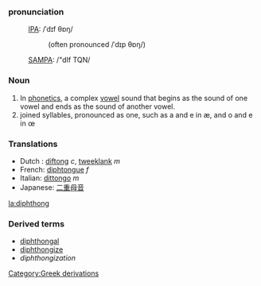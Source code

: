 ===pronunciation===
:[[International Phonetic Alphabet|IPA]]: /ˈdɪf θɒŋ/
::(often pronounced /ˈdɪp θɒŋ/)
:[[SAMPA]]: /"dIf TQN/


===Noun===
{{wikipedia}}
#In [[phonetics]], a complex [[vowel]] sound that begins as the sound of one vowel and ends as the sound of another vowel.
# joined syllables, pronounced as one, such as a and e in æ, and o and e in œ


=== Translations ===
*Dutch : [[diftong]] ''c'', [[tweeklank]] ''m''
*French: [[diphtongue]] ''f''
*Italian: [[dittongo]] ''m''
*Japanese: [[二重母音]]
[[la:diphthong]]


===Derived terms===
*[[diphthongal]] 
*[[diphthongize]]
*''diphthongization''




[[Category:Greek derivations]]